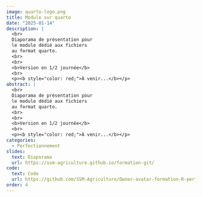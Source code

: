 ```yaml
---
image: quarto-logo.png
title: Module sur quarto
date: "2025-01-14"
description: |
  <br>
  Diaporama de présentation pour
  le module dédié aux fichiers
  au format quarto.
  <br>
  <br>
  <b>Version en 1/2 journée</b> 
  <br>
  <p><b style="color: red;">À venir...</b></p>
abstract: |
  <br>
  Diaporama de présentation pour
  le module dédié aux fichiers
  au format quarto.
  <br>
  <br>
  <b>Version en 1/2 journée</b> 
  <br>
  <p><b style="color: red;">À venir...</b></p>
categories:
  - Perfectionnement
slides:
  text: Diaporama
  url: https://ssm-agriculture.github.io/formation-git/
code:
  text: Code 
  url: https://github.com/SSM-Agriculture/Owner-avatar-formation-R-perf-03-quarto
order: 4
---
```

